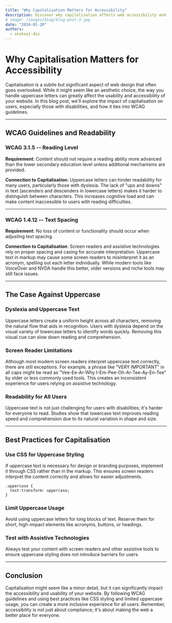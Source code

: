 ```yaml
---
title: "Why Capitalisation Matters for Accessibility"
description: Discover why capitalisation affects web accessibility and usability. Learn how uppercase text impacts users, especially those with dyslexia, and how to align with WCAG guidelines for an inclusive web experience.
# image: /images/blog/blog-post-3.jpg
date: "2024-01-20"
authors:
  - aleksej-dix
---
```


# Why Capitalisation Matters for Accessibility

Capitalisation is a subtle but significant aspect of web design that often goes overlooked. While it might seem like an aesthetic choice, the way you handle uppercase letters can greatly affect the usability and accessibility of your website. In this blog post, we'll explore the impact of capitalisation on users, especially those with disabilities, and how it ties into WCAG guidelines.

---

## WCAG Guidelines and Readability

### WCAG 3.1.5 -- Reading Level

**Requirement**: Content should not require a reading ability more advanced than the lower secondary education level unless additional mechanisms are provided.

**Connection to Capitalisation**: Uppercase letters can hinder readability for many users, particularly those with dyslexia. The lack of "ups and downs" in text (ascenders and descenders in lowercase letters) makes it harder to distinguish between characters. This increases cognitive load and can make content inaccessible to users with reading difficulties.

---

### WCAG 1.4.12 -- Text Spacing

**Requirement**: No loss of content or functionality should occur when adjusting text spacing.

**Connection to Capitalisation**: Screen readers and assistive technologies rely on proper spacing and casing for accurate interpretation. Uppercase text in markup may cause some screen readers to misinterpret it as an acronym, spelling out each letter individually. While modern tools like VoiceOver and NVDA handle this better, older versions and niche tools may still face issues.

---

## The Case Against Uppercase

### Dyslexia and Uppercase Text

Uppercase letters create a uniform height across all characters, removing the natural flow that aids in recognition. Users with dyslexia depend on the visual variety of lowercase letters to identify words quickly. Removing this visual cue can slow down reading and comprehension.

### Screen Reader Limitations

Although most modern screen readers interpret uppercase text correctly, there are still exceptions. For example, a phrase like "VERY IMPORTANT" in all caps might be read as "Vee-Ee-Ar-Why I-Em-Pee-Oh-Ar-Tee-Ay-En-Tee" by older or less commonly used tools. This creates an inconsistent experience for users relying on assistive technology.

### Readability for All Users

Uppercase text is not just challenging for users with disabilities; it's harder for everyone to read. Studies show that lowercase text improves reading speed and comprehension due to its natural variation in shape and size.

---

## Best Practices for Capitalisation

### Use CSS for Uppercase Styling

If uppercase text is necessary for design or branding purposes, implement it through CSS rather than in the markup. This ensures screen readers interpret the content correctly and allows for easier adjustments.

```
.uppercase {
  text-transform: uppercase;
}
```

### Limit Uppercase Usage

Avoid using uppercase letters for long blocks of text. Reserve them for short, high-impact elements like acronyms, buttons, or headings.

### Test with Assistive Technologies

Always test your content with screen readers and other assistive tools to ensure uppercase styling does not introduce barriers for users.

---

## Conclusion

Capitalisation might seem like a minor detail, but it can significantly impact the accessibility and usability of your website. By following WCAG guidelines and using best practices like CSS styling and limited uppercase usage, you can create a more inclusive experience for all users. Remember, accessibility is not just about compliance; it's about making the web a better place for everyone.
